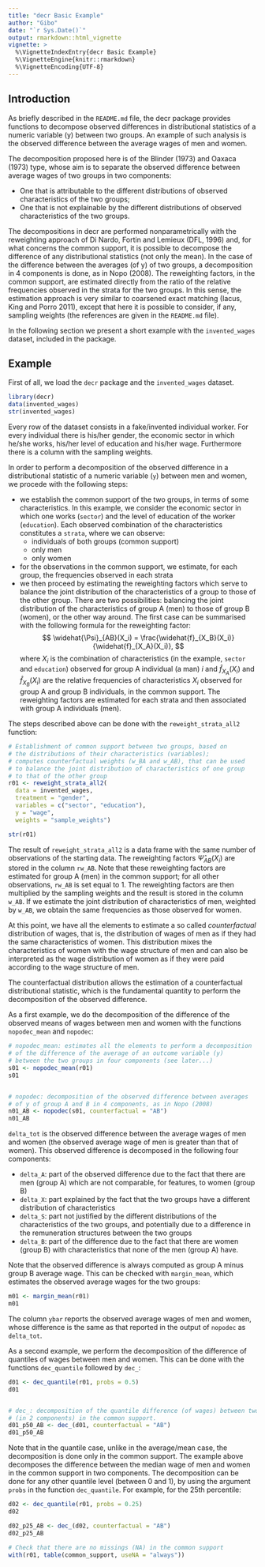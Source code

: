 ---
title: "decr Basic Example"
author: "Gibo"
date: "`r Sys.Date()`"
output: rmarkdown::html_vignette
vignette: >
  %\VignetteIndexEntry{decr Basic Example}
  %\VignetteEngine{knitr::rmarkdown}
  %\VignetteEncoding{UTF-8}
---


## Introduction

As briefly described in the `README.md` file, the decr package provides functions to decompose observed differences in distributional statistics of a numeric variable (y) between two groups. An example of such analysis is the observed difference between the average wages of men and women.

The decomposition proposed here is of the Blinder (1973) and Oaxaca (1973) type, whose aim is to separate the observed difference between average wages of two groups in two components:

- One that is attributable to the different distributions of observed characteristics of the two groups;
- One that is not explainable by the different distributions of observed characteristics of the two groups.

The decompositions in decr are performed nonparametrically with the reweighting approach of Di Nardo, Fortin and Lemieux (DFL, 1996) and, for what concerns the common support, it is possible to decompose the difference of any distributional statistics (not only the mean). In the case of the difference between the averages (of y) of two groups, a decomposition in 4 components is done, as in Nopo (2008). The reweighting factors, in the common support, are estimated directly from the ratio of the relative frequencies observed in the strata for the two groups. In this sense, the estimation approach is very similar to coarsened exact matching (Iacus, King and Porro 2011), except that here it is possible to consider, if any, sampling weights (the references are given in the `README.md` file).

In the following section we present a short example with the `invented_wages` dataset, included in the package.

## Example

First of all, we load the `decr` package and the `invented_wages` dataset.

```{r}
library(decr)
data(invented_wages)
str(invented_wages)
```

Every row of the dataset consists in a fake/invented individual worker. For every individual there is his/her gender, the economic sector in which he/she works, his/her level of education and his/her wage. Furthermore there is a column with the sampling weights.

In order to perform a decomposition of the observed difference in a distributional statistic of a numeric variable (`y`) between men and women, we procede with the following steps:

- we establish the common support of the two groups, in terms of some characteristics. In this example, we consider the economic sector in which one works (`sector`) and the level of education of the worker (`education`). Each observed combination of the characteristics constitutes a `strata`, where we can observe:
    + individuals of both groups (common support)
    + only men
    + only women
- for the observations in the common support, we estimate, for each group, the frequencies observed in each strata
- we then proceed by estimating the reweighting factors which serve to balance the joint distribution of the characteristics of a group to those of the other group. There are two possibilities: balancing the joint distribution of the characteristics of group A (men) to those of group B (women), or the other way around. The first case can be summarised with the following formula for the reweighting factor:
$$
\widehat{\Psi}_{AB}(X_i) = \frac{\widehat{f}_{X_B}(X_i)}{\widehat{f}_{X_A}(X_i)},
$$
where $X_i$ is the combination of characteristics (in the example, `sector` and `education`) observed for  group A individual (a man) $i$ and $\widehat{f}_{X_A}(X_i)$ and $\widehat{f}_{X_B}(X_i)$ are the relative frequencies of characteristics $X_i$ observed for group A and group B individuals, in the common support. The reweighting factors are estimated for each strata and then associated with group A individuals (men).


The steps described above can be done with the `reweight_strata_all2` function:


```{r}
# Establishment of common support between two groups, based on
# the distributions of their characteristics (variables);
# computes counterfactual weights (w_BA and w_AB), that can be used
# to balance the joint distribution of characteristics of one group
# to that of the other group
r01 <- reweight_strata_all2(
  data = invented_wages,
  treatment = "gender", 
  variables = c("sector", "education"),
  y = "wage", 
  weights = "sample_weights")

str(r01)
```

The result of `reweight_strata_all2` is a data frame with the same number of observations of the starting data.
The reweighting factors $\widehat{\Psi}_{AB}(X_i)$ are stored in the column `rw_AB`. Note that these reweighting factors are estimated for group A (men) in the common support; for all other observations, `rw_AB` is set equal to 1. The reweighting factors are then multiplied by the sampling weights and the result is stored in the column `w_AB`. If we estimate the joint distribution of characteristics of men, weighted by `w_AB`, we obtain the same frequencies as those observed for women.

At this point, we have all the elements to estimate a so called *counterfactual* distribution of wages, that is,  the distribution of wages of men as if they had the same characteristics of women.
This distribution mixes the characteristics of women with the wage structure of men and can also be interpreted as the wage distribution of women as if they were paid according to the wage structure of men.

The counterfactual distribution allows the estimation of a counterfactual distributional statistic, which is the fundamental quantity to perform the decomposition of the observed difference.

As a first example, we do the decomposition of the difference of the observed means of wages between men and women with the functions `nopodec_mean` and `nopodec`:


```{r}
# nopodec_mean: estimates all the elements to perform a decomposition
# of the difference of the average of an outcome variable (y)
# between the two groups in four components (see later...)
s01 <- nopodec_mean(r01)
s01


# nopodec: decomposition of the observed difference between averages 
# of y of group A and B in 4 components, as in Nopo (2008)
n01_AB <- nopodec(s01, counterfactual = "AB")
n01_AB
```

`delta_tot` is the observed difference between the average wages of men and women (the observed average wage of men is greater than that of women). This observed difference is decomposed in the following four components:

- `delta_A`: part of the observed difference due to the fact that there are men (group A) which are not comparable, for features, to women (group B)
- `delta_X`: part explained by the fact that the two groups have a different distribution of characteristics
- `delta_S`: part not justified by the different distributions of the characteristics of the two groups, and potentially due to a difference in the remuneration structures between the two groups
- `delta_B`: part of the difference due to the fact that there are women (group B) with characteristics that none of the men (group A) have. 

Note that the observed difference is always computed as group A minus group B average wage. This can be checked with `margin_mean`, which estimates the observed average wages for the two groups:

```{r}
m01 <- margin_mean(r01)
m01
```

The column `ybar` reports the observed average wages of men and women, whose difference is the same as that reported in the output of `nopodec` as `delta_tot`.


As a second example, we perform the decomposition of the difference of quantiles of wages between men and women. This can be done with the functions `dec_quantile` followed by `dec_`:

```{r}
d01 <- dec_quantile(r01, probs = 0.5)
d01


# dec_: decomposition of the quantile difference (of wages) between two groups
# (in 2 components) in the common support. 
d01_p50_AB <- dec_(d01, counterfactual = "AB")
d01_p50_AB
```

Note that in the quantile case, unlike in the average/mean case, the decomposition is done only in the common support. The example above decomposes the difference between the median wage of men and women in the common support in two components. The decomposition can be done for any other quantile level (between 0 and 1), by using the argument `probs` in the function `dec_quantile`. For example, for the 25th percentile:

```{r}
d02 <- dec_quantile(r01, probs = 0.25)
d02

d02_p25_AB <- dec_(d02, counterfactual = "AB")
d02_p25_AB
```






```{r echo=FALSE, eval=FALSE}
# Check that there are no missings (NA) in the common support
with(r01, table(common_support, useNA = "always"))
```


